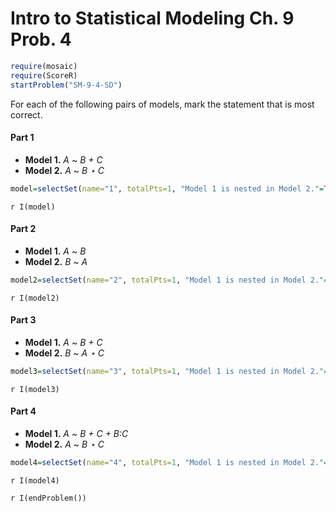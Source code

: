 Intro to Statistical Modeling Ch. 9 Prob. 4
========================================================
```r
require(mosaic)
require(ScoreR)
startProblem("SM-9-4-SD")
```
For each of the following pairs of models, mark the statement that is most correct.

#### Part 1

* **Model 1.** *A* ~ *B + C*
* **Model 2.** *A* ~ *B $\star$ C*

```r
model=selectSet(name="1", totalPts=1, "Model 1 is nested in Model 2."=TRUE, "Model 2 is nested in Model 1."=FALSE, "The two models are the same."=FALSE, "None of the above is true."=FALSE)
```
`r I(model)`

#### Part 2 

* **Model 1.** *A* ~ *B*
* **Model 2.** *B* ~ *A*

```r
model2=selectSet(name="2", totalPts=1, "Model 1 is nested in Model 2."=FALSE, "Model 2 is nested in Model 1."=FALSE, "The two models are the same."=FALSE, "None of the above is true."=TRUE)
```
`r I(model2)`

#### Part 3 

* **Model 1.** *A* ~ *B + C*
* **Model 2.** *B* ~ *A $\star$ C*

```r
model3=selectSet(name="3", totalPts=1, "Model 1 is nested in Model 2."=FALSE, "Model 2 is nested in Model 1."=FALSE, "The two models are the same."=FALSE, "None of the above is true."=TRUE)
```
`r I(model3)`

#### Part 4 

* **Model 1.** *A* ~ *B + C + B:C*
* **Model 2.** *A* ~ *B $\star$ C*

```r
model4=selectSet(name="4", totalPts=1, "Model 1 is nested in Model 2."=FALSE, "Model 2 is nested in Model 1."=FALSE, "The two models are the same."=TRUE, "None of the above is true."=FALSE)
```
`r I(model4)`

`r I(endProblem())`
